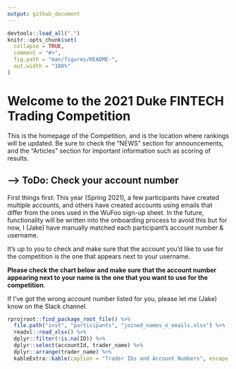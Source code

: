 ```yaml
---
output: github_document
---
```


<!-- README.md is generated from README.Rmd. Please edit that file -->

```r
devtools::load_all(".")
knitr::opts_chunk$set(
  collapse = TRUE,
  comment = "#>",
  fig.path = "man/figures/README-",
  out.width = "100%"
)
```

# Welcome to the 2021 Duke FINTECH Trading Competition

This is the homepage of the Competition, and is the location where rankings will
be updated. Be sure to check the "NEWS" section for announcements, and the
"Articles" section for important information such as scoring of results.

<!-- badges: start -->
<!-- badges: end -->

## --> ToDo: Check your account number

First things first: This year (Spring 2021), a few participants have created
multiple accounts, and others have created accounts using emails that differ
from the ones used in the WuFoo sign-up sheet. In the future, functionality will
be written into the onboarding process to avoid this but for now, I (Jake) have
manually matched each participant's account number & username.

It's up to you to check and make sure that the account you'd like to use for the
competition is the one that appears next to your username.

**Please check the chart below and make sure that the account number appearing
next to your name is the one that you want to use for the competition**.

If I've got the wrong account number listed for you, please let me (Jake) know
on the Slack channel.


``` r
rprojroot::find_package_root_file() %>%
  file.path("inst", "participants", "joined_names_n_emails.xlsx") %>%
  readxl::read_xlsx() %>%
  dplyr::filter(!is.na(ID)) %>%
  dplyr::select(accountId, trader_name) %>%
  dplyr::arrange(trader_name) %>%
  kableExtra::kable(caption = "Trader IDs and Account Numbers", escape = FALSE)
```
